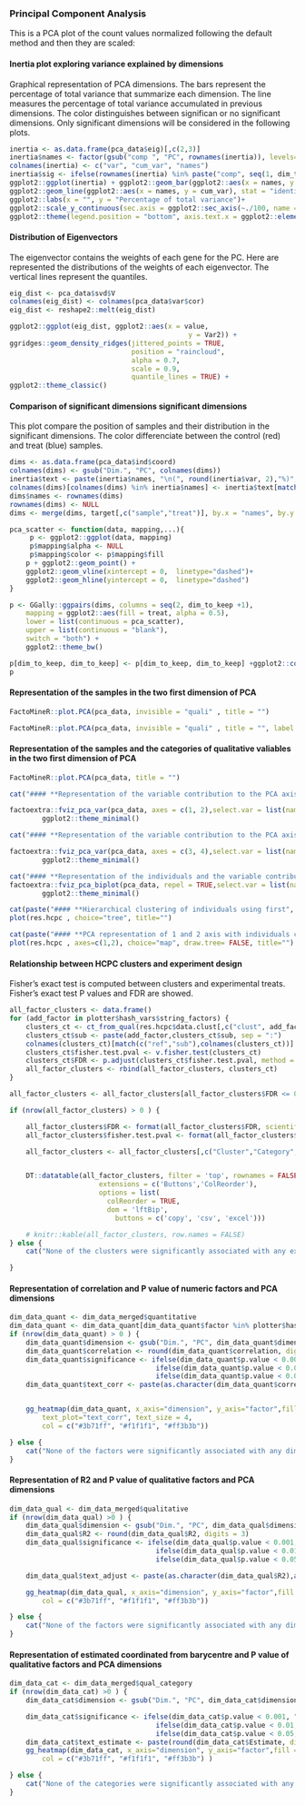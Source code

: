 



### **Principal Component Analysis**
This is a PCA plot of the count values normalized following the default method and then they are scaled:

#### **Inertia plot exploring variance explained by dimensions**

Graphical representation of PCA dimensions. The bars represent the percentage of total variance that summarize each dimension. 
The line measures the percentage of total variance accumulated in previous dimensions. The color distinguishes between significan or no significant dimensions. 
Only significant dimensions will be considered in the following plots.

```r
inertia <- as.data.frame(pca_data$eig)[,c(2,3)]
inertia$names <- factor(gsub("comp ", "PC", rownames(inertia)), levels= gsub("comp ", "PC", rownames(inertia)))
colnames(inertia) <- c("var", "cum_var", "names")
inertia$sig <- ifelse(rownames(inertia) %in% paste("comp", seq(1, dim_to_keep)), "significant", "no_significant")
ggplot2::ggplot(inertia) + ggplot2::geom_bar(ggplot2::aes(x = names, y = var, fill = sig), stat = "identity") + 
ggplot2::geom_line(ggplot2::aes(x = names, y = cum_var), stat = "identity", group = 1)+ 
ggplot2::labs(x = "", y = "Percentage of total variance")+ 
ggplot2::scale_y_continuous(sec.axis = ggplot2::sec_axis(~./100, name = "Cumulative percentage of variance", labels = scales::percent)) + 
ggplot2::theme(legend.position = "bottom", axis.text.x = ggplot2::element_text(angle = 45, hjust = 1))

```


#### **Distribution of Eigenvectors**
The eigenvector contains the weights of each gene for the PC. Here are represented the distributions of the weights of each eigenvector.
The vertical lines represent the quantiles. 

```r

eig_dist <- pca_data$svd$V
colnames(eig_dist) <- colnames(pca_data$var$cor)
eig_dist <- reshape2::melt(eig_dist)

ggplot2::ggplot(eig_dist, ggplot2::aes(x = value, 
                                            y = Var2)) + 
ggridges::geom_density_ridges(jittered_points = TRUE, 
                              position = "raincloud", 
                              alpha = 0.7, 
                              scale = 0.9, 
                              quantile_lines = TRUE) + 
ggplot2::theme_classic()
```

#### **Comparison of significant dimensions significant dimensions**

This plot compare the position of samples and their distribution in the significant dimensions. 
The color differenciate between the control (red) and treat (blue) samples. 

```r

dims <- as.data.frame(pca_data$ind$coord)
colnames(dims) <- gsub("Dim.", "PC", colnames(dims))
inertia$text <- paste(inertia$names, "\n(", round(inertia$var, 2),"%)", sep = "")
colnames(dims)[colnames(dims) %in% inertia$names] <- inertia$text[match(colnames(dims), inertia$names)]
dims$names <- rownames(dims)
rownames(dims) <- NULL
dims <- merge(dims, target[,c("sample","treat")], by.x = "names", by.y ="sample")

pca_scatter <- function(data, mapping,...){
	 p <- ggplot2::ggplot(data, mapping)  
	 p$mapping$alpha <- NULL
	 p$mapping$color <- p$mapping$fill
	p + ggplot2::geom_point() + 
	ggplot2::geom_vline(xintercept = 0,  linetype="dashed")+ 
	ggplot2::geom_hline(yintercept = 0,  linetype="dashed")
}

p <- GGally::ggpairs(dims, columns = seq(2, dim_to_keep +1),  
	mapping = ggplot2::aes(fill = treat, alpha = 0.5),
	lower = list(continuous = pca_scatter),
	upper = list(continuous = "blank"), 
	switch = "both") + 
	ggplot2::theme_bw() 

p[dim_to_keep, dim_to_keep] <- p[dim_to_keep, dim_to_keep] +ggplot2::coord_flip()
p
```

#### **Representation of the samples in the two first dimension of PCA** 
```r
FactoMineR::plot.PCA(pca_data, invisible = "quali" , title = "")
``` 

```r
FactoMineR::plot.PCA(pca_data, invisible = "quali" , title = "", label = "none", habillage = "treat")
```

#### **Representation of the samples and the categories of qualitative valiables in the two first dimension of PCA** 

```r

FactoMineR::plot.PCA(pca_data, title = "")
```


```r
cat("#### **Representation of the variable contribution to the PCA axis 1 and 2**")

factoextra::fviz_pca_var(pca_data, axes = c(1, 2),select.var = list(name=plotter$hash_vars$numeric_factors), col.var="steelblue", title="") +
		ggplot2::theme_minimal()

``` 

```r
cat("#### **Representation of the variable contribution to the PCA axis 3 and 4**")

factoextra::fviz_pca_var(pca_data, axes = c(3, 4),select.var = list(name=plotter$hash_vars$numeric_factors), col.var="steelblue", title="") +
		ggplot2::theme_minimal()

``` 


```r
cat("#### **Representation of the individuals and the variable contribution to the PCA axis 1 and 2**")
factoextra::fviz_pca_biplot(pca_data, repel = TRUE,select.var = list(name=plotter$hash_vars$numeric_factors), col.var="steelblue", title="") +
		ggplot2::theme_minimal()

```

```r
cat(paste("#### **Hierarchical clustering of individuals using first", dim_to_keep, "significant PCA dimensions**",sep=' '))
plot(res.hcpc , choice="tree", title="")

```

```r
cat(paste("#### **PCA representation of 1 and 2 axis with individuals coloured by its cluster membership. The first ", dim_to_keep, "significant PCA dimensions are used for HCPC**",sep=' '))
plot(res.hcpc , axes=c(1,2), choice="map", draw.tree= FALSE, title="")
```


#### **Relationship between HCPC clusters and experiment design**
Fisher's exact test is computed between clusters and experimental treats. Fisher's exact test P values and FDR are showed. 
```r

all_factor_clusters <- data.frame()
for (add_factor in plotter$hash_vars$string_factors) {
	clusters_ct <- ct_from_qual(res.hcpc$data.clust[,c("clust", add_factor)])
	clusters_ct$sub <- paste(add_factor,clusters_ct$sub, sep = ":")
	colnames(clusters_ct)[match(c("ref","sub"),colnames(clusters_ct))] <- c("Cluster","Category")
	clusters_ct$fisher.test.pval <- v.fisher.test(clusters_ct)
	clusters_ct$FDR <- p.adjust(clusters_ct$fisher.test.pval, method = "BH")
	all_factor_clusters <- rbind(all_factor_clusters, clusters_ct)
}

all_factor_clusters <- all_factor_clusters[all_factor_clusters$FDR <= 0.05,]

if (nrow(all_factor_clusters) > 0 ) {

	all_factor_clusters$FDR <- format(all_factor_clusters$FDR, scientific = TRUE, digits = 3)
	all_factor_clusters$fisher.test.pval <- format(all_factor_clusters$fisher.test.pval, scientific = TRUE, digits = 3)

	all_factor_clusters <- all_factor_clusters[,c("Cluster","Category","fisher.test.pval", "FDR")]


	DT::datatable(all_factor_clusters, filter = 'top', rownames = FALSE, 
                      extensions = c('Buttons','ColReorder'),
                      options = list(
                        colReorder = TRUE,
                        dom = 'lftBip',
                          buttons = c('copy', 'csv', 'excel')))

	# knitr::kable(all_factor_clusters, row.names = FALSE)
} else {
	cat("None of the clusters were significantly associated with any experimental group")

}

```

#### **Representation of correlation and P value of numeric factors and PCA dimensions**

```r
dim_data_quant <- dim_data_merged$quantitative
dim_data_quant <- dim_data_quant[dim_data_quant$factor %in% plotter$hash_vars$numeric_factors,]
if (nrow(dim_data_quant) > 0 ) {
	dim_data_quant$dimension <- gsub("Dim.", "PC", dim_data_quant$dimension)
	dim_data_quant$correlation <- round(dim_data_quant$correlation, digits = 2)
	dim_data_quant$significance <- ifelse(dim_data_quant$p.value < 0.001, "***",
					                ifelse(dim_data_quant$p.value < 0.01, "**",
				                    ifelse(dim_data_quant$p.value < 0.05, "*", "")))
	dim_data_quant$text_corr <- paste(as.character(dim_data_quant$correlation),as.character(dim_data_quant$significance), sep = " ")


	gg_heatmap(dim_data_quant, x_axis="dimension", y_axis="factor",fill = "correlation", 
		text_plot="text_corr", text_size = 4,
		col = c("#3b71ff", "#f1f1f1", "#ff3b3b"))

} else {
	cat("None of the factors were significantly associated with any dimension")
}
```

#### **Representation of R2 and P value of qualitative factors and PCA dimensions**

```r

dim_data_qual <- dim_data_merged$qualitative
if (nrow(dim_data_qual) >0 ) {
	dim_data_qual$dimension <- gsub("Dim.", "PC", dim_data_qual$dimension)
	dim_data_qual$R2 <- round(dim_data_qual$R2, digits = 3)
	dim_data_qual$significance <- ifelse(dim_data_qual$p.value < 0.001, "***",
					                ifelse(dim_data_qual$p.value < 0.01, "**",
				                    ifelse(dim_data_qual$p.value < 0.05, "*", "")))

	dim_data_qual$text_adjust <- paste(as.character(dim_data_qual$R2),as.character(dim_data_qual$significance), sep = " ")

	gg_heatmap(dim_data_qual, x_axis="dimension", y_axis="factor",fill = "R2", text_plot="text_adjust", text_size = 4,
		col = c("#3b71ff", "#f1f1f1", "#ff3b3b"))

} else {
	cat("None of the factors were significantly associated with any dimension")
}
```

#### **Representation of estimated coordinated from barycentre and P value of qualitative factors and PCA dimensions**

```r

dim_data_cat <- dim_data_merged$qual_category
if (nrow(dim_data_cat) >0 ) {
	dim_data_cat$dimension <- gsub("Dim.", "PC", dim_data_cat$dimension)

	dim_data_cat$significance <- ifelse(dim_data_cat$p.value < 0.001, "***",
					                ifelse(dim_data_cat$p.value < 0.01, "**",
				                    ifelse(dim_data_cat$p.value < 0.05, "*", "")))
	dim_data_cat$text_estimate <- paste(round(dim_data_cat$Estimate, digits = 4),dim_data_cat$significance, sep = " ")
	gg_heatmap(dim_data_cat, x_axis="dimension", y_axis="factor",fill = "Estimate", text_plot="text_estimate", text_size = 4,
		col = c("#3b71ff", "#f1f1f1", "#ff3b3b") )

} else {
	cat("None of the categories were significantly associated with any dimension")
}
```